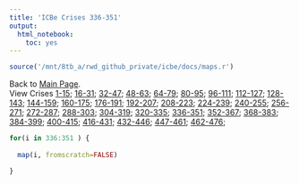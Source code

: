```yaml
---
title: 'ICBe Crises 336-351'
output:
  html_notebook:
    toc: yes
---
```


<style>
    body .main-container {
        max-width: 1500px;
    }
</style>


```r
source('/mnt/8tb_a/rwd_github_private/icbe/docs/maps.r')
```



Back to [Main Page](/icbe/index.html).    
View Crises 
[1-15](/icbe/ICBe_Website_Cases_1to15.html);
[16-31](/icbe/ICBe_Website_Cases_16to31.html);
[32-47](/icbe/ICBe_Website_Cases_32to47.html);
[48-63](/icbe/ICBe_Website_Cases_48to63.html);
[64-79](/icbe/ICBe_Website_Cases_64to79.html);
[80-95](/icbe/ICBe_Website_Cases_80to95.html);
[96-111](/icbe/ICBe_Website_Cases_96to111.html);
[112-127](/icbe/ICBe_Website_Cases_112to127.html);
[128-143](/icbe/ICBe_Website_Cases_128to143.html);
[144-159](/icbe/ICBe_Website_Cases_144to159.html);
[160-175](/icbe/ICBe_Website_Cases_160to175.html);
[176-191](/icbe/ICBe_Website_Cases_176to191.html);
[192-207](/icbe/ICBe_Website_Cases_192to207.html);
[208-223](/icbe/ICBe_Website_Cases_208to223.html);
[224-239](/icbe/ICBe_Website_Cases_224to239.html);
[240-255](/icbe/ICBe_Website_Cases_240to255.html);
[256-271](/icbe/ICBe_Website_Cases_256to271.html);
[272-287](/icbe/ICBe_Website_Cases_272to287.html);
[288-303](/icbe/ICBe_Website_Cases_288to303.html);
[304-319](/icbe/ICBe_Website_Cases_304to319.html);
[320-335](/icbe/ICBe_Website_Cases_320to335.html);
[336-351](/icbe/ICBe_Website_Cases_336to351.html);
[352-367](/icbe/ICBe_Website_Cases_352to367.html);
[368-383](/icbe/ICBe_Website_Cases_368to383.html);
[384-399](/icbe/ICBe_Website_Cases_384to399.html);
[400-415](/icbe/ICBe_Website_Cases_400to415.html);
[416-431](/icbe/ICBe_Website_Cases_416to431.html);
[432-446](/icbe/ICBe_Website_Cases_432to446.html);
[447-461](/icbe/ICBe_Website_Cases_447to461.html);
[462-476](/icbe/ICBe_Website_Cases_462to476.html);


```r

for(i in 336:351 ) { 
  
  map(i, fromscratch=FALSE)

}

```
